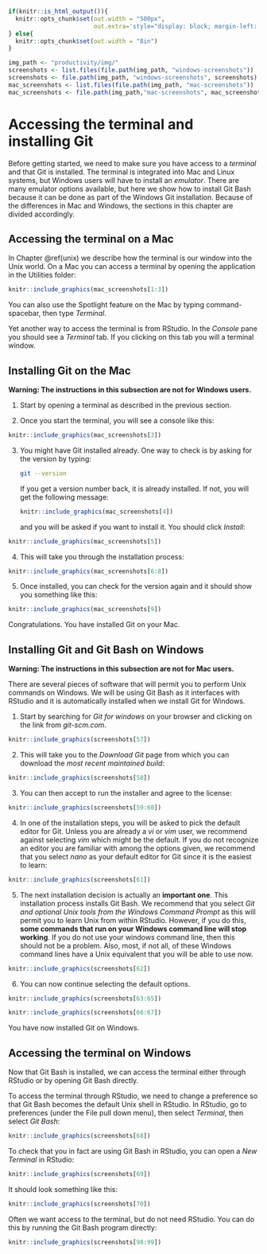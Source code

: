 ```r
if(knitr::is_html_output()){
  knitr::opts_chunk$set(out.width = "500px", 
                        out.extra='style="display: block; margin-left: auto; margin-right: auto; background-color: #000; padding:3px;"')
} else{
  knitr::opts_chunk$set(out.width = "8in")
}

img_path <- "productivity/img/"
screenshots <- list.files(file.path(img_path, "windows-screenshots"))
screenshots <- file.path(img_path, "windows-screenshots", screenshots)
mac_screenshots <- list.files(file.path(img_path, "mac-screenshots"))
mac_screenshots <- file.path(img_path,"mac-screenshots", mac_screenshots)
```


# Accessing the terminal and installing Git 

Before getting started, we need to make sure you have access to a _terminal_ and that Git is installed. The terminal is integrated into Mac and Linux systems, but Windows users will have to install an _emulator_. There are many emulator options available, but here we show how to install Git Bash because it can be done as part of the Windows Git installation. Because of the differences in Mac and Windows, the sections in this chapter are divided accordingly.

## Accessing the terminal on a Mac {#terminal-on-mac}

In Chapter \@ref(unix) we describe how the     terminal is our window into the Unix world. On a Mac you can access a terminal by opening the application in the Utilities folder:

```r
knitr::include_graphics(mac_screenshots[1:3]) 
```

You can also use the Spotlight feature on the Mac by typing command-spacebar, then type _Terminal_. 

Yet another way to access the terminal is from RStudio. In the _Console_ pane you should see a _Terminal_ tab. If you clicking on this tab you will a terminal window.

## Installing Git on the Mac

**Warning: The instructions in this subsection are not for Windows users.**

1. Start by opening a terminal as described in the previous section.

2. Once you start the terminal, you will see a console like this:

```r
knitr::include_graphics(mac_screenshots[3]) 
```

3. You might have Git installed already. One way to check is by asking for the version by typing:

    ```bash
git --version
```
    
    If you get a version number back, it is already installed. If not, you will get the following message:
    
    ```r
knitr::include_graphics(mac_screenshots[4]) 
```

    and you will be asked if you want to install it. You should click _Install_:

```r
knitr::include_graphics(mac_screenshots[5]) 
```

4. This will take you through the installation process:

```r
knitr::include_graphics(mac_screenshots[6:8]) 
```

5. Once installed, you can check for the version again and it should show you something like this:

```r
knitr::include_graphics(mac_screenshots[9]) 
```

Congratulations. You have installed Git on your Mac.


## Installing Git and Git Bash on Windows

**Warning: The instructions in this subsection are not for Mac users.**

There are several pieces of software that will permit you to perform Unix commands on Windows. We will be using Git Bash as it interfaces with RStudio and it is automatically installed when we install Git for Windows.

1. Start by searching for _Git for windows_ on your browser and clicking on the link from _git-scm.com_.

```r
knitr::include_graphics(screenshots[57]) 
```

2. This will take you to the _Download Git_ page from which you can download the _most recent maintained build_:

```r
knitr::include_graphics(screenshots[58]) 
```

3. You can then accept to run the installer and agree to the license:

```r
knitr::include_graphics(screenshots[59:60]) 
```

4. In one of the installation steps, you will be asked to pick the default editor for Git. Unless you are already a _vi_ or _vim_ user, we recommend against selecting _vim_ which might be the default. If you do not recognize an editor you are familiar with among the options given, we recommend that you select _nano_ as your default editor for Git since it is the easiest to learn:

```r
knitr::include_graphics(screenshots[61]) 
```

5. The next installation decision is actually an **important one**. This installation process installs Git Bash. We recommend that you select _Git and optional Unix tools from the Windows Command Prompt_ as this will permit you to learn Unix from within RStudio. However, if you do this, **some commands that run on your Windows command line will stop working**. If you do not use your windows command line, then this should not be a problem. Also, most, if not all, of these Windows command lines have a Unix equivalent that you will be able to use now. 

```r
knitr::include_graphics(screenshots[62]) 
```

6. You can now continue selecting the default options.

```r
knitr::include_graphics(screenshots[63:65]) 
```

```r
knitr::include_graphics(screenshots[66:67]) 
```

You have now installed Git on Windows.

## Accessing the terminal on Windows {#terminal-on-windows}

Now that Git Bash is installed, we can access the terminal either through RStudio or by opening Git Bash directly.

To access the terminal through RStudio, we need to change a preference so that Git Bash becomes the default Unix shell in RStudio. In RStudio, go to preferences (under the File pull down menu), then select _Terminal_, then select _Git Bash_:
 
```r
knitr::include_graphics(screenshots[68]) 
```

To check that you in fact are using Git Bash in RStudio, you can open a _New Terminal_ in RStudio: 

```r
knitr::include_graphics(screenshots[69]) 
```

It should look something like this:

```r
knitr::include_graphics(screenshots[70]) 
```

Often we want access to the terminal, but do not need RStudio. You can do this by running the Git Bash program directly:

```r
knitr::include_graphics(screenshots[98:99]) 
```